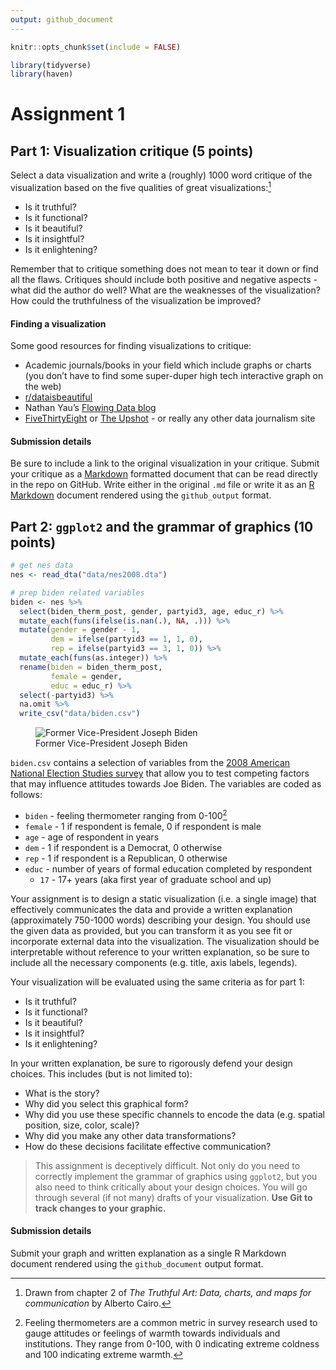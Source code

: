 ```yaml
---
output: github_document
---
```


```r
knitr::opts_chunk$set(include = FALSE)
```

```r
library(tidyverse)
library(haven)
```

# Assignment 1

## Part 1: Visualization critique (5 points)

Select a data visualization and write a (roughly) 1000 word critique of the visualization based on the five qualities of great visualizations:^[Drawn from chapter 2 of *The Truthful Art: Data, charts, and maps for communication* by Alberto Cairo.]

* Is it truthful?
* Is it functional?
* Is it beautiful?
* Is it insightful?
* Is it enlightening?

Remember that to critique something does not mean to tear it down or find all the flaws. Critiques should include both positive and negative aspects - what did the author do well? What are the weaknesses of the visualization? How could the truthfulness of the visualization be improved?

#### Finding a visualization

Some good resources for finding visualizations to critique:

* Academic journals/books in your field which include graphs or charts (you don't have to find some super-duper high tech interactive graph on the web)
* [r/dataisbeautiful](https://www.reddit.com/r/dataisbeautiful/)
* Nathan Yau's [Flowing Data blog](http://flowingdata.com/)
* [FiveThirtyEight](https://fivethirtyeight.com/) or [The Upshot](https://www.nytimes.com/section/upshot) - or really any other data journalism site

#### Submission details

Be sure to include a link to the original visualization in your critique. Submit your critique as a [Markdown](http://daringfireball.net/projects/markdown/basics) formatted document that can be read directly in the repo on GitHub. Write either in the original `.md` file or write it as an [R Markdown](http://rmarkdown.rstudio.com/) document rendered using the `github_output` format.

## Part 2: `ggplot2` and the grammar of graphics (10 points)

```r
# get nes data
nes <- read_dta("data/nes2008.dta")

# prep biden related variables
biden <- nes %>%
  select(biden_therm_post, gender, partyid3, age, educ_r) %>%
  mutate_each(funs(ifelse(is.nan(.), NA, .))) %>%
  mutate(gender = gender - 1,
         dem = ifelse(partyid3 == 1, 1, 0),
         rep = ifelse(partyid3 == 3, 1, 0)) %>%
  mutate_each(funs(as.integer)) %>%
  rename(biden = biden_therm_post,
         female = gender,
         educ = educ_r) %>%
  select(-partyid3) %>%
  na.omit %>%
  write_csv("data/biden.csv")
```

![Former Vice-President Joseph Biden](https://s3.amazonaws.com/media.thecrimson.com/photos/2014/10/02/103651_1299339.jpg)

`biden.csv` contains a selection of variables from the [2008 American National Election Studies survey](http://www.electionstudies.org/) that allow you to test competing factors that may influence attitudes towards Joe Biden. The variables are coded as follows:

* `biden` - feeling thermometer ranging from 0-100^[Feeling thermometers are a common metric in survey research used to gauge attitudes or feelings of warmth towards individuals and institutions. They range from 0-100, with 0 indicating extreme coldness and 100 indicating extreme warmth.]
* `female` - 1 if respondent is female, 0 if respondent is male
* `age` - age of respondent in years
* `dem` - 1 if respondent is a Democrat, 0 otherwise
* `rep` - 1 if respondent is a Republican, 0 otherwise
* `educ` - number of years of formal education completed by respondent
    * `17` - 17+ years (aka first year of graduate school and up)

Your assignment is to design a static visualization (i.e. a single image) that effectively communicates the data and provide a written explanation (approximately 750-1000 words) describing your design. You should use the given data as provided, but you can transform it as you see fit or incorporate external data into the visualization. The visualization should be interpretable without reference to your written explanation, so be sure to include all the necessary components (e.g. title, axis labels, legends).

Your visualization will be evaluated using the same criteria as for part 1:

* Is it truthful?
* Is it functional?
* Is it beautiful?
* Is it insightful?
* Is it enlightening?

In your written explanation, be sure to rigorously defend your design choices. This includes (but is not limited to):

* What is the story?
* Why did you select this graphical form?
* Why did you use these specific channels to encode the data (e.g. spatial position, size, color, scale)?
* Why did you make any other data transformations?
* How do these decisions facilitate effective communication?

> This assignment is deceptively difficult. Not only do you need to correctly implement the grammar of graphics using `ggplot2`, but you also need to think critically about your design choices. You will go through several (if not many) drafts of your visualization. **Use Git to track changes to your graphic.**

#### Submission details

Submit your graph and written explanation as a single R Markdown document rendered using the `github_document` output format.




